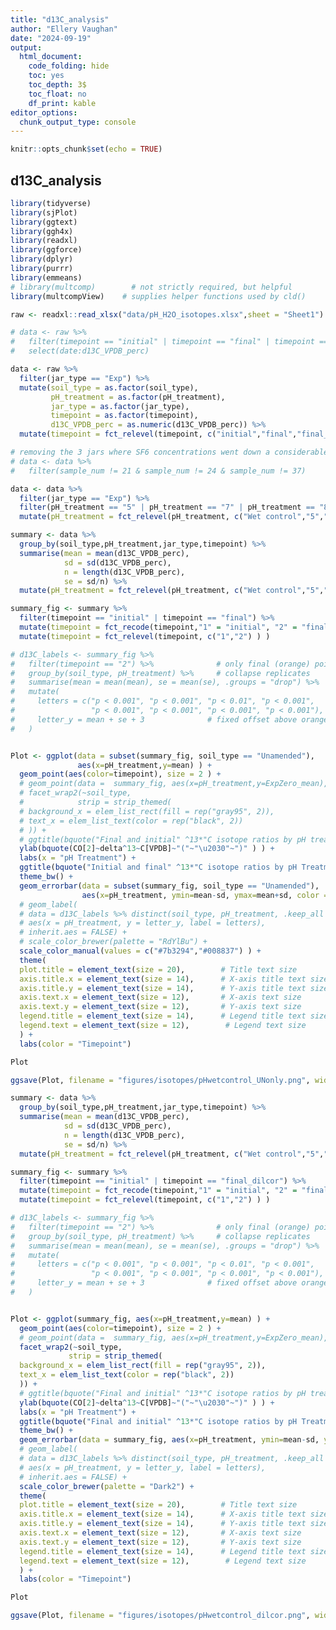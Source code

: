 ```yaml
---
title: "d13C_analysis"
author: "Ellery Vaughan"
date: "2024-09-19"
output:
  html_document:
    code_folding: hide
    toc: yes
    toc_depth: 3$
    toc_float: no
    df_print: kable 
editor_options:
  chunk_output_type: console
---
```


```r
knitr::opts_chunk$set(echo = TRUE)
```

## d13C_analysis

```r

library(tidyverse)
library(sjPlot)
library(ggtext)
library(ggh4x)
library(readxl)
library(ggforce)
library(dplyr)
library(purrr)
library(emmeans)
# library(multcomp)        # not strictly required, but helpful
library(multcompView)    # supplies helper functions used by cld()

```

```r

raw <- readxl::read_xlsx("data/pH_H2O_isotopes.xlsx",sheet = "Sheet1")

# data <- raw %>% 
#   filter(timepoint == "initial" | timepoint == "final" | timepoint == "final_dilcor" | timepoint == "exp_zero" ) %>%
#   select(date:d13C_VPDB_perc)

data <- raw %>% 
  filter(jar_type == "Exp") %>% 
  mutate(soil_type = as.factor(soil_type),
         pH_treatment = as.factor(pH_treatment),
         jar_type = as.factor(jar_type),
         timepoint = as.factor(timepoint),
         d13C_VPDB_perc = as.numeric(d13C_VPDB_perc)) %>% 
  mutate(timepoint = fct_relevel(timepoint, c("initial","final","final_dilcor","exp_zero"))) 

# removing the 3 jars where SF6 concentrations went down a considerable amount suggesting potential leakage 
# data <- data %>%
#   filter(sample_num != 21 & sample_num != 24 & sample_num != 37) 

data <- data %>% 
  filter(jar_type == "Exp") %>% 
  filter(pH_treatment == "5" | pH_treatment == "7" | pH_treatment == "8" | pH_treatment == "Wet control" ) %>% 
  mutate(pH_treatment = fct_relevel(pH_treatment, c("Wet control","5","7","8") ) ) 

```

```r

summary <- data %>% 
  group_by(soil_type,pH_treatment,jar_type,timepoint) %>% 
  summarise(mean = mean(d13C_VPDB_perc),
            sd = sd(d13C_VPDB_perc),
            n = length(d13C_VPDB_perc),
            se = sd/n) %>% 
  mutate(pH_treatment = fct_relevel(pH_treatment, c("Wet control","5","7","8") ) ) 

summary_fig <- summary %>% 
  filter(timepoint == "initial" | timepoint == "final") %>% 
  mutate(timepoint = fct_recode(timepoint,"1" = "initial", "2" = "final")) %>% 
  mutate(timepoint = fct_relevel(timepoint, c("1","2") ) ) 

# d13C_labels <- summary_fig %>%
#   filter(timepoint == "2") %>%              # only final (orange) points
#   group_by(soil_type, pH_treatment) %>%     # collapse replicates
#   summarise(mean = mean(mean), se = mean(se), .groups = "drop") %>%
#   mutate(
#     letters = c("p < 0.001", "p < 0.001", "p < 0.01", "p < 0.001",
#                 "p < 0.001", "p < 0.001", "p < 0.001", "p < 0.001"), # 8 total (4 per soil_type)
#     letter_y = mean + se + 3              # fixed offset above orange points
#   )


Plot <- ggplot(data = subset(summary_fig, soil_type == "Unamended"), 
               aes(x=pH_treatment,y=mean) ) +
  geom_point(aes(color=timepoint), size = 2 ) +
  # geom_point(data =  summary_fig, aes(x=pH_treatment,y=ExpZero_mean), color="black" ) +
  # facet_wrap2(~soil_type,
  #            strip = strip_themed(
  # background_x = elem_list_rect(fill = rep("gray95", 2)),
  # text_x = elem_list_text(color = rep("black", 2)) 
  # )) +
  # ggtitle(bquote("Final and initial" ^13*"C isotope ratios by pH treatment and soil type") ) +
  ylab(bquote(CO[2]~delta^13~C[VPDB]~"("~"\u2030"~")" ) ) +
  labs(x = "pH Treatment") +
  ggtitle(bquote("Initial and final" ^13*"C isotope ratios by pH Treatment") ) +
  theme_bw() +
  geom_errorbar(data = subset(summary_fig, soil_type == "Unamended"), 
                aes(x=pH_treatment, ymin=mean-sd, ymax=mean+sd, color = timepoint), width=0.25, linewidth=.4) +
  # geom_label(
  # data = d13C_labels %>% distinct(soil_type, pH_treatment, .keep_all = TRUE),
  # aes(x = pH_treatment, y = letter_y, label = letters),
  # inherit.aes = FALSE) +
  # scale_color_brewer(palette = "RdYlBu") +
  scale_color_manual(values = c("#7b3294","#008837") ) +
  theme(
  plot.title = element_text(size = 20),        # Title text size
  axis.title.x = element_text(size = 14),      # X-axis title text size
  axis.title.y = element_text(size = 14),      # Y-axis title text size
  axis.text.x = element_text(size = 12),       # X-axis text size
  axis.text.y = element_text(size = 12),       # Y-axis text size
  legend.title = element_text(size = 14),      # Legend title text size
  legend.text = element_text(size = 12),        # Legend text size
  ) +
  labs(color = "Timepoint")

Plot

ggsave(Plot, filename = "figures/isotopes/pHwetcontrol_UNonly.png", width = 8, height = 5)

```


```r

summary <- data %>% 
  group_by(soil_type,pH_treatment,jar_type,timepoint) %>% 
  summarise(mean = mean(d13C_VPDB_perc),
            sd = sd(d13C_VPDB_perc),
            n = length(d13C_VPDB_perc),
            se = sd/n) %>% 
  mutate(pH_treatment = fct_relevel(pH_treatment, c("Wet control","5","7","8") ) ) 

summary_fig <- summary %>% 
  filter(timepoint == "initial" | timepoint == "final_dilcor") %>% 
  mutate(timepoint = fct_recode(timepoint,"1" = "initial", "2" = "final_dilcor")) %>% 
  mutate(timepoint = fct_relevel(timepoint, c("1","2") ) ) 

# d13C_labels <- summary_fig %>%
#   filter(timepoint == "2") %>%              # only final (orange) points
#   group_by(soil_type, pH_treatment) %>%     # collapse replicates
#   summarise(mean = mean(mean), se = mean(se), .groups = "drop") %>%
#   mutate(
#     letters = c("p < 0.001", "p < 0.001", "p < 0.01", "p < 0.001",
#                 "p < 0.001", "p < 0.001", "p < 0.001", "p < 0.001"), # 8 total (4 per soil_type)
#     letter_y = mean + se + 3              # fixed offset above orange points
#   )


Plot <- ggplot(summary_fig, aes(x=pH_treatment,y=mean) ) +
  geom_point(aes(color=timepoint), size = 2 ) +
  # geom_point(data =  summary_fig, aes(x=pH_treatment,y=ExpZero_mean), color="black" ) +
  facet_wrap2(~soil_type,
             strip = strip_themed(
  background_x = elem_list_rect(fill = rep("gray95", 2)),
  text_x = elem_list_text(color = rep("black", 2)) 
  )) +
  # ggtitle(bquote("Final and initial" ^13*"C isotope ratios by pH treatment and soil type") ) +
  ylab(bquote(CO[2]~delta^13~C[VPDB]~"("~"\u2030"~")" ) ) +
  labs(x = "pH Treatment") +
  ggtitle(bquote("Final and initial" ^13*"C isotope ratios by pH Treatment") ) +
  theme_bw() +
  geom_errorbar(data = summary_fig, aes(x=pH_treatment, ymin=mean-sd, ymax=mean+sd, color = timepoint), width=0.25, linewidth=.4) +
  # geom_label(
  # data = d13C_labels %>% distinct(soil_type, pH_treatment, .keep_all = TRUE),
  # aes(x = pH_treatment, y = letter_y, label = letters),
  # inherit.aes = FALSE) +
  scale_color_brewer(palette = "Dark2") +
  theme(
  plot.title = element_text(size = 20),        # Title text size
  axis.title.x = element_text(size = 14),      # X-axis title text size
  axis.title.y = element_text(size = 14),      # Y-axis title text size
  axis.text.x = element_text(size = 12),       # X-axis text size
  axis.text.y = element_text(size = 12),       # Y-axis text size
  legend.title = element_text(size = 14),      # Legend title text size
  legend.text = element_text(size = 12),        # Legend text size
  ) +
  labs(color = "Timepoint")

Plot

ggsave(Plot, filename = "figures/isotopes/pHwetcontrol_dilcor.png", width = 8.5, height = 5)

```

